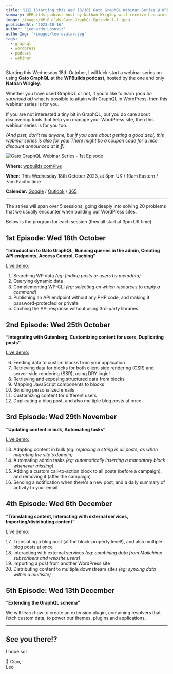 ```yaml
---
title: "👨🏻‍💻 (Starting this Wed 18/10) Gato GraphQL Webinar Series @ WPBuilds"
summary: WPBuilds podcast host by Nathan Wrigley will receive Leonardo Losoviz for a webinar series on using Gato GraphQL in WordPress.
image: /images/WP-Builds-Gato-GraphQL-Episode-1-1.jpeg
publishedAt: '2023-10-16'
author: 'Leonardo Losoviz'
authorImg: '/images/leo-avatar.jpg'
tags:
  - graphql
  - wordpress
  - podcast
  - webinar
---
```


Starting this Wednesday 18th October, I will kick-start a webinar series on using **Gato GraphQL** at the **WPBuilds podcast**, hosted by the one and only **Nathan Wrigley**.

Whether you have used GraphQL or not, if you'd like to learn _(and be surprised at)_ what is possible to attain with GraphQL in WordPress, then this webinar series is for you.

If you are not interested a tiny bit in GraphQL, but you do care about discovering tools that help you manage your WordPress site, then this webinar series is for you too.

_(And psst, don't tell anyone, but if you care about getting a good deal, this webinar series is also for you! There might be a coupon code for a nice discount announced at it 🙊)_

![Gato GraphQL Webinar Series - 1st Episode](/images/WP-Builds-Gato-GraphQL-Episode-1-1.jpeg "Gato GraphQL Webinar Series - 1st Episode")

**Where:** [wpbuilds.com/live](https://wpbuilds.com/live)

**When:** This Wednesday 18th October 2023, at 3pm UK / 10am Eastern / 7am Pacific time

**Calendar:** [Google](https://calendar.google.com/calendar/render?action=TEMPLATE&dates=20231018T140000Z%2F20231018T145900Z&details=Introduction%20to%20Gato%20GraphQL%2C%20Running%20queries%20in%20the%20admin%2C%20Creating%20API%20endpoints%2C%20Access%20Control%2C%20Caching.%0Ahttps%3A%2F%2Fwpbuilds.com%2Flive&location=WP%20Builds%20LIVE%20Page&text=Gato%20GraphQL%20Webinar%20Series%20%231) / [Outlook](https://outlook.live.com/calendar/0/action/compose?allday=false&body=Introduction%20to%20Gato%20GraphQL%2C%20Running%20queries%20in%20the%20admin%2C%20Creating%20API%20endpoints%2C%20Access%20Control%2C%20Caching.%0Ahttps%3A%2F%2Fwpbuilds.com%2Flive&enddt=2023-10-18T14%3A59%3A00%2B00%3A00&location=WP%20Builds%20LIVE%20Page&path=%2Fcalendar%2Faction%2Fcompose&rru=addevent&startdt=2023-10-18T14%3A00%3A00%2B00%3A00&subject=Gato%20GraphQL%20Webinar%20Series%20%231) / [365](https://outlook.office.com/calendar/action/compose?allday=false&body=Introduction%20to%20Gato%20GraphQL%2C%20Running%20queries%20in%20the%20admin%2C%20Creating%20API%20endpoints%2C%20Access%20Control%2C%20Caching.%0Ahttps%3A%2F%2Fwpbuilds.com%2Flive&enddt=2023-10-18T14%3A59%3A00%2B00%3A00&location=WP%20Builds%20LIVE%20Page&path=%2Fcalendar%2Faction%2Fcompose&rru=addevent&startdt=2023-10-18T14%3A00%3A00%2B00%3A00&subject=Gato%20GraphQL%20Webinar%20Series%20%231)

---

The series will span over 5 sessions, going deeply into solving 20 problems that we usually encounter when building our WordPress sites.

Below is the program for each session (they all start at 3pm UK time).

## 1st Episode: Wed 18th October

**“Introduction to Gato GraphQL, Running queries in the admin, Creating API endpoints, Access Control, Caching”**

<ins>Live demo:</ins>

1. Searching WP data _(eg: finding posts or users by metadata)_
2. Querying dynamic data
3. Complementing WP-CLI _(eg: selecting on which resources to apply a command)_
4. Publishing an API endpoint without any PHP code, and making it password-protected or private
5. Caching the API response without using 3rd-party libraries

## 2nd Episode: Wed 25th October

**“Integrating with Gutenberg, Customizing content for users, Duplicating posts”**

<ins>Live demo:</ins>

6. Feeding data to custom blocks from your application
7. Retrieving data for blocks for both client-side rendering (CSR) and server-side rendering (SSR), using DRY logic!
8. Retrieving and exposing structured data from blocks
9. Mapping JavaScript components to blocks
10. Sending personalized emails
11. Customizing content for different users
12. Duplicating a blog post, and also multiple blog posts at once

## 3rd Episode: Wed 29th November

**“Updating content in bulk, Automating tasks”**

<ins>Live demo:</ins>

13. Adapting content in bulk _(eg: replacing a string in all posts, as when migrating the site's domain)_
14. Automating admin tasks _(eg: automatically inserting a mandatory block whenever missing)_
15. Adding a custom call-to-action block to all posts (before a campaign), and removing it (after the campaign)
16. Sending a notification when there's a new post, and a daily summary of activity to your email

## 4th Episode: Wed 6th December

**“Translating content, Interacting with external services, Importing/distributing content”**

<ins>Live demo:</ins>

17. Translating a blog post (at the block-property level!), and also multiple blog posts at once
18. Interacting with external services _(eg: combining data from Mailchimp subscribers and website users)_
19. Importing a post from another WordPress site
20. Distributing content to multiple downstream sites _(eg: syncing data within a multisite)_

## 5th Episode: Wed 13th December

**“Extending the GraphQL schema”**

We will learn how to create an extension plugin, containing resolvers that fetch custom data, to power our themes, plugins and applications.

---

## See you there!?

I hope so!

👋 Ciao,<br/>
Leo
